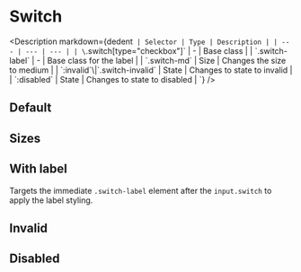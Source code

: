 
# Switch

<Description
  markdown={dedent`
    | Selector | Type | Description |
    | --- | --- | --- |
    | \`.switch[type="checkbox"]\` | - | Base class |
    | \`.switch-label\` | - | Base class for the label |
    | \`.switch-md\` | Size | Changes the size to medium |
    | \`:invalid\`\\|\`.switch-invalid\` | State | Changes to state to invalid |
    | \`:disabled\` | State | Changes to state to disabled |
  `}
/>

## Default

<Canvas>
  <Story id="components-switch--default" />
</Canvas>

## Sizes

<Canvas>
  <Story id="components-switch--sizes" />
</Canvas>

## With label

Targets the immediate `.switch-label` element after the `input.switch` to apply the label styling.

<Canvas>
  <Story id="components-switch--with-label" />
</Canvas>

## Invalid

<Canvas>
  <Story id="components-switch--invalid" />
</Canvas>

## Disabled

<Canvas>
  <Story id="components-switch--disabled" />
</Canvas>
